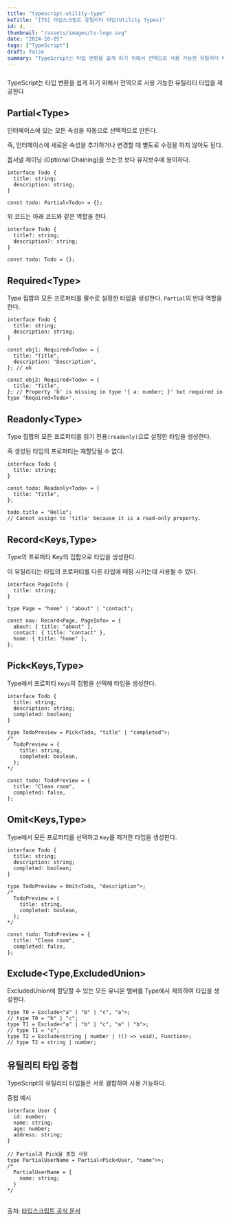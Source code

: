 ```yaml
---
title: "typescript-utility-type"
koTitle: "[TS] 타입스크립트 유틸리티 타입(Utility Types)"
id: 4,
thumbnail: "/assets/images/ts-logo.svg"
date: "2024-10-05"
tags: ["TypeScript"]
draft: false
summary: "TypeScript는 타입 변환을 쉽게 하기 위해서 전역으로 사용 가능한 유틸리티 타입을 제공한다."
---
```


###

TypeScript는 타입 변환을 쉽게 하기 위해서 전역으로 사용 가능한 유틸리티 타입을 제공한다

## Partial&lt;Type&gt;

인터페이스에 있는 모든 속성을 자동으로 선택적으로 만든다.

즉, 인터페이스에 새로운 속성을 추가하거나 변경할 때 별도로 수정을 하지 않아도 된다.

옵서녈 체이닝 (Optional Chaining)을 쓰는것 보다 유지보수에 용이하다.

```tsx
interface Todo {
  title: string;
  description: string;
}

const todo: Partial<Todo> = {};
```

위 코드는 아래 코드와 같은 역할을 한다.

```tsx
interface Todo {
  title?: string;
  description?: string;
}

const todo: Todo = {};
```

## Required&lt;Type&gt;

Type 집합의 모든 프로퍼티를 필수로 설정한 타입을 생성한다. `Partial`의 반대 역할을 한다.

```tsx
interface Todo {
  title: string;
  description: string;
}

const obj1: Required<Todo> = {
  title: "Title",
  description: "Description",
}; // ok

const obj2: Required<Todo> = {
  title: "Title",
}; // Property 'b' is missing in type '{ a: number; }' but required in type 'Required<Todo>'.
```

## Readonly&lt;Type&gt;

Type 집합의 모든 프로퍼티를 읽기 전용`(readonly)`으로 설정한 타입을 생성한다.

즉 생성된 타입의 프로퍼티는 재할당될 수 없다.

```tsx
interface Todo {
  title: string;
}

const todo: Readonly<Todo> = {
  title: "Title",
};

todo.title = "Hello";
// Cannot assign to 'title' because it is a read-only property.
```

## Record&lt;Keys,Type&gt;

Type의 프로퍼티 Key의 집합으로 타입을 생성한다.

이 유틸리티는 타입의 프로퍼티를 다른 타입에 매핑 시키는데 사용될 수 있다.

```tsx
interface PageInfo {
  title: string;
}

type Page = "home" | "about" | "contact";

const nav: Record<Page, PageInfo> = {
  about: { title: "about" },
  contact: { title: "contact" },
  home: { title: "home" },
};
```

## Pick&lt;Keys,Type&gt;

Type에서 프로퍼티 `Keys`의 집합을 선택해 타입을 생성한다.

```tsx
interface Todo {
  title: string;
  description: string;
  completed: boolean;
}

type TodoPreview = Pick<Todo, "title" | "completed">;
/*
  TodoPreview = {
    title: string,
    completed: boolean,
  };
*/

const todo: TodoPreview = {
  title: "Clean room",
  completed: false,
};
```

## Omit&lt;Keys,Type&gt;

Type에서 모든 프로퍼티를 선택하고 `Key`를 제거한 타입을 생성한다.

```tsx
interface Todo {
  title: string;
  description: string;
  completed: boolean;
}

type TodoPreview = Omit<Todo, "description">;
/*
  TodoPreview = {
    title: string,
    completed: boolean,
  };
*/

const todo: TodoPreview = {
  title: "Clean room",
  completed: false,
};
```

## Exclude&lt;Type,ExcludedUnion&gt;

ExcludedUnion에 할당할 수 있는 모든 유니온 멤버를 Type에서 제외하여 타입을 생성한다.

```tsx
type T0 = Exclude<"a" | "b" | "c", "a">;
// type T0 = "b" | "c";
type T1 = Exclude<"a" | "b" | "c", "a" | "b">;
// type T1 = "c";
type T2 = Exclude<string | number | (() => void), Function>;
// type T2 = string | number;
```

## 유틸리티 타입 중첩

TypeScript의 유틸리티 타입들은 서로 결합하여 사용 가능하다.

중첩 예시

```tsx
interface User {
  id: number;
  name: string;
  age: number;
  address: string;
}

// Partial과 Pick을 중첩 사용
type PartialUserName = Partial<Pick<User, "name">>;
/* 
  PartialUserName = {
    name: string;
  }
*/
```

##

출처: [타입스크립트 공식 문서]

[타입스크립트 공식 문서]: (https://www.typescriptlang.org/ko/docs/handbook/utility-types.html)
